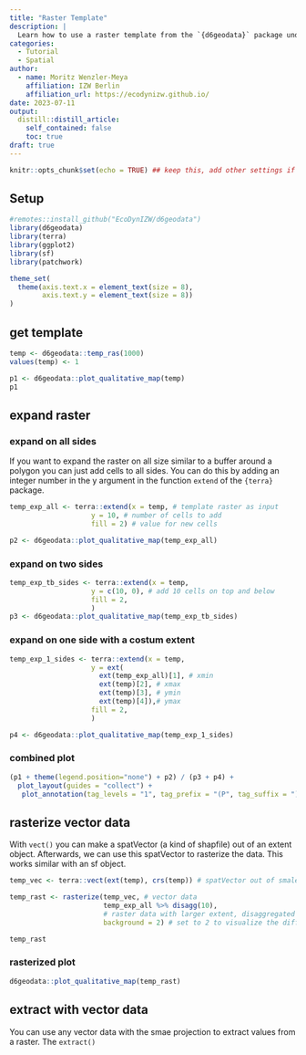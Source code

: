 ```yaml
---
title: "Raster Template"
description: |
  Learn how to use a raster template from the `{d6geodata}` package und how to multiple/expand it. In the end we will rasterize a shapefile with the raster and have a look into different extraction functions.
categories:
  - Tutorial
  - Spatial
author:
  - name: Moritz Wenzler-Meya
    affiliation: IZW Berlin
    affiliation_url: https://ecodynizw.github.io/
date: 2023-07-11
output:
  distill::distill_article:
    self_contained: false
    toc: true
draft: true
---
```


```r
knitr::opts_chunk$set(echo = TRUE) ## keep this, add other settings if needed
```

## Setup {#setup}

```r
#remotes::install_github("EcoDynIZW/d6geodata")
library(d6geodata)
library(terra)
library(ggplot2)
library(sf)
library(patchwork)

theme_set(
  theme(axis.text.x = element_text(size = 8),
        axis.text.y = element_text(size = 8))
) 
```


## get template {#template}

```r
temp <- d6geodata::temp_ras(1000)
values(temp) <- 1

p1 <- d6geodata::plot_qualitative_map(temp) 
p1
```

## expand raster {#expand}

### expand on all sides

If you want to expand the raster on all size similar to a buffer around a polygon you can just add cells to all sides. You can do this by adding an integer number in the y argument in the function `extend` of the `{terra}` package.

```r
temp_exp_all <- terra::extend(x = temp, # template raster as input
                    y = 10, # number of cells to add
                    fill = 2) # value for new cells

p2 <- d6geodata::plot_qualitative_map(temp_exp_all)
```

### expand on two sides

```r
temp_exp_tb_sides <- terra::extend(x = temp, 
                    y = c(10, 0), # add 10 cells on top and below
                    fill = 2,
                    )
p3 <- d6geodata::plot_qualitative_map(temp_exp_tb_sides)
```

### expand on one side with a costum extent

```r
temp_exp_1_sides <- terra::extend(x = temp, 
                    y = ext(
                      ext(temp_exp_all)[1], # xmin
                      ext(temp)[2], # xmax
                      ext(temp)[3], # ymin
                      ext(temp)[4]),# ymax
                    fill = 2,
                    )

p4 <- d6geodata::plot_qualitative_map(temp_exp_1_sides)
```

### combined plot

```r
(p1 + theme(legend.position="none") + p2) / (p3 + p4) + 
  plot_layout(guides = "collect") +
   plot_annotation(tag_levels = "1", tag_prefix = "(P", tag_suffix = ")")
```

## rasterize vector data {#rasterize}

With `vect()` you can make a spatVector (a kind of shapfile) out of an extent object.
Afterwards, we can use this spatVector to rasterize the data. This works similar with an sf object.

```r
temp_vec <- terra::vect(ext(temp), crs(temp)) # spatVector out of smalest raster extent

temp_rast <- rasterize(temp_vec, # vector data
                       temp_exp_all %>% disagg(10), 
                       # raster data with larger extent, disaggregated to 100m 
                       background = 2) # set to 2 to visualize the difference

temp_rast
```

### rasterized plot

```r
d6geodata::plot_qualitative_map(temp_rast)
```

## extract with vector data {#extract}
You can use any vector data with the smae projection to extract values from a raster. The `extract()` 

```r

```

